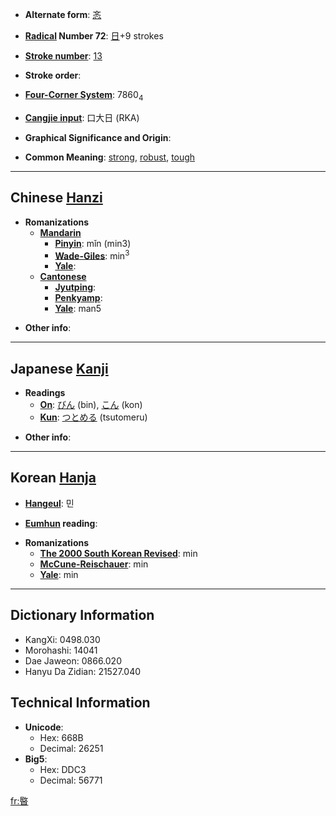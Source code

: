 * '''Alternate form''': [[忞]]

* '''[[Wiktionary:Chinese radical index| Radical]] Number 72''': [[Wiktionary:Chinese radical index 日|日]]+9 strokes

* '''[[Wiktionary:Chinese total strokes index|Stroke number]]''': [[Wiktionary:Chinese total strokes index 13|13]]

* '''Stroke order''': 

* '''[[Wiktionary:Chinese four corner index|Four-Corner System]]''': 7860<sub>4</sub>

* '''[[Wiktionary:Chinese Cangjie index|Cangjie input]]''': 口大日 (RKA)

* '''Graphical Significance and Origin''': 

* '''Common Meaning''': [[strong]], [[robust]], [[tough]]

----

== Chinese [[Hanzi]] ==

* '''Romanizations'''
** '''[[Mandarin]]'''
*** '''[[Pinyin]]''': mǐn (min3)
*** '''[[Wade-Giles]]''': min<sup>3</sup>
*** '''[[Yale]]''': 
** '''[[Cantonese]]'''
*** '''[[Jyutping]]''':
*** '''[[Penkyamp]]''': 
*** '''[[Yale]]''': man5

* '''Other info''': 

----

== Japanese [[Kanji]] ==

* '''Readings'''
** '''[[On]]''': [[びん]] (bin), [[こん]] (kon)
** '''[[Kun]]''': [[つとめる]] (tsutomeru)

* '''Other info''':  

----

== Korean [[Hanja]] ==

* '''[[Hangeul]]''': 민

* '''[[Eumhun]] reading''': 

* '''Romanizations'''
** '''[[The 2000 South Korean Revised Romanization|The 2000 South Korean Revised]]''': min
** '''[[McCune-Reischauer]]''': min
** '''[[Yale]]''': min

----

== Dictionary Information ==

* KangXi: 0498.030
* Morohashi: 14041
* Dae Jaweon: 0866.020
* Hanyu Da Zidian: 21527.040

== Technical Information ==

* '''Unicode''':
** Hex: 668B
** Decimal: 26251
* '''Big5''':
** Hex: DDC3
** Decimal: 56771

[[fr:暋]]